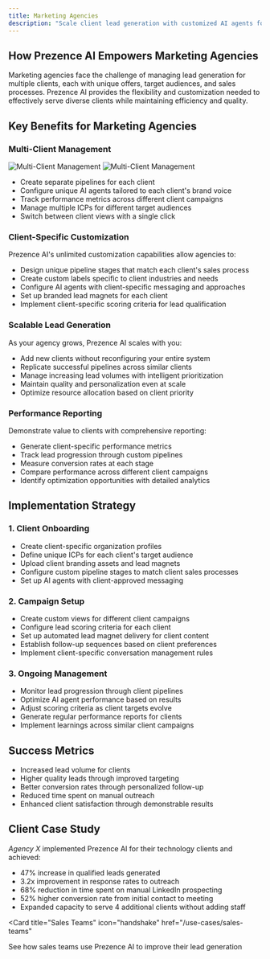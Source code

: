 ```yaml
---
title: Marketing Agencies
description: "Scale client lead generation with customized AI agents for each client's unique needs"
---
```


## How Prezence AI Empowers Marketing Agencies

Marketing agencies face the challenge of managing lead generation for multiple clients, each with unique offers, target audiences, and sales processes. Prezence AI provides the flexibility and customization needed to effectively serve diverse clients while maintaining efficiency and quality.

## Key Benefits for Marketing Agencies

### Multi-Client Management

<img
  className="block dark:hidden"
  src="/images/multi-client-light.png"
  alt="Multi-Client Management"
/>
<img
  className="hidden dark:block"
  src="/images/multi-client-dark.png"
  alt="Multi-Client Management"
/>

- Create separate pipelines for each client
- Configure unique AI agents tailored to each client's brand voice
- Track performance metrics across different client campaigns
- Manage multiple ICPs for different target audiences
- Switch between client views with a single click

### Client-Specific Customization

Prezence AI's unlimited customization capabilities allow agencies to:

- Design unique pipeline stages that match each client's sales process
- Create custom labels specific to client industries and needs
- Configure AI agents with client-specific messaging and approaches
- Set up branded lead magnets for each client
- Implement client-specific scoring criteria for lead qualification

### Scalable Lead Generation

As your agency grows, Prezence AI scales with you:

- Add new clients without reconfiguring your entire system
- Replicate successful pipelines across similar clients
- Manage increasing lead volumes with intelligent prioritization
- Maintain quality and personalization even at scale
- Optimize resource allocation based on client priority

### Performance Reporting

Demonstrate value to clients with comprehensive reporting:

- Generate client-specific performance metrics
- Track lead progression through custom pipelines
- Measure conversion rates at each stage
- Compare performance across different client campaigns
- Identify optimization opportunities with detailed analytics

## Implementation Strategy

### 1. Client Onboarding

- Create client-specific organization profiles
- Define unique ICPs for each client's target audience
- Upload client branding assets and lead magnets
- Configure custom pipeline stages to match client sales processes
- Set up AI agents with client-approved messaging

### 2. Campaign Setup

- Create custom views for different client campaigns
- Configure lead scoring criteria for each client
- Set up automated lead magnet delivery for client content
- Establish follow-up sequences based on client preferences
- Implement client-specific conversation management rules

### 3. Ongoing Management

- Monitor lead progression through client pipelines
- Optimize AI agent performance based on results
- Adjust scoring criteria as client targets evolve
- Generate regular performance reports for clients
- Implement learnings across similar client campaigns

## Success Metrics

- Increased lead volume for clients
- Higher quality leads through improved targeting
- Better conversion rates through personalized follow-up
- Reduced time spent on manual outreach
- Enhanced client satisfaction through demonstrable results

## Client Case Study

*Agency X* implemented Prezence AI for their technology clients and achieved:

- 47% increase in qualified leads generated
- 3.2x improvement in response rates to outreach
- 68% reduction in time spent on manual LinkedIn prospecting
- 52% higher conversion rate from initial contact to meeting
- Expanded capacity to serve 4 additional clients without adding staff

<Card
  title="Sales Teams"
  icon="handshake"
  href="/use-cases/sales-teams"
>
  See how sales teams use Prezence AI to improve their lead generation
</Card>
